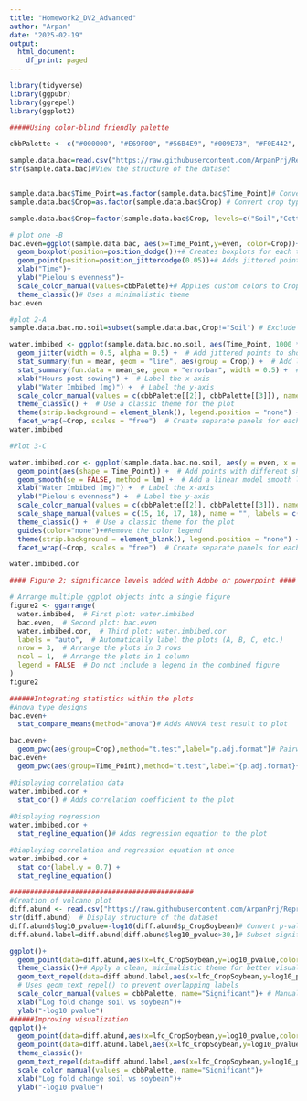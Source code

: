 ```yaml
---
title: "Homework2_DV2_Advanced"
author: "Arpan"
date: "2025-02-19"
output:
  html_document:
    df_print: paged
---
```


```r
library(tidyverse)
library(ggpubr)
library(ggrepel)
library(ggplot2)

#####Using color-blind friendly palette

cbbPalette <- c("#000000", "#E69F00", "#56B4E9", "#009E73", "#F0E442", "#0072B2", "#D55E00", "#CC79A7")

sample.data.bac=read.csv("https://raw.githubusercontent.com/ArpanPrj/Reproducibility2025/refs/heads/main/Data_Visualization_class2/BacterialAlpha.csv", na.strings = "na") #Reading the data
str(sample.data.bac)#View the structure of the dataset


sample.data.bac$Time_Point=as.factor(sample.data.bac$Time_Point)# Convert time points to categorical variable
sample.data.bac$Crop=as.factor(sample.data.bac$Crop) # Convert crop type to a categorical variable
```


```r
sample.data.bac$Crop=factor(sample.data.bac$Crop, levels=c("Soil","Cotton","Soybean"))#Reorder the crop factor into custom order

# plot one -B
bac.even=ggplot(sample.data.bac, aes(x=Time_Point,y=even, color=Crop))+
  geom_boxplot(position=position_dodge())+# Creates boxplots for each time point, grouped by Crop
  geom_point(position=position_jitterdodge(0.05))+# Adds jittered points for better visibility
  xlab("Time")+
  ylab("Pielou's evenness")+
  scale_color_manual(values=cbbPalette)+# Applies custom colors to Crop categories
  theme_classic()# Uses a minimalistic theme
bac.even
```


```r
#plot 2-A
sample.data.bac.no.soil=subset(sample.data.bac,Crop!="Soil") # Exclude Soil samples

water.imbibed <- ggplot(sample.data.bac.no.soil, aes(Time_Point, 1000 * Water_Imbibed, color = Crop)) +  # Define aesthetics: x-axis as Time.Point, y-axis as Water_Imbibed (converted to mg), and color by Crop
  geom_jitter(width = 0.5, alpha = 0.5) +  # Add jittered points to show individual data points with some transparency
  stat_summary(fun = mean, geom = "line", aes(group = Crop)) +  # Add lines representing the mean value for each Crop group
  stat_summary(fun.data = mean_se, geom = "errorbar", width = 0.5) +  # Add error bars representing the standard error of the mean
  xlab("Hours post sowing") +  # Label the x-axis
  ylab("Water Imbibed (mg)") +  # Label the y-axis
  scale_color_manual(values = c(cbbPalette[[2]], cbbPalette[[3]]), name = "", labels = c("", "")) +  # Manually set colors for the Crop variable
  theme_classic() +  # Use a classic theme for the plot
  theme(strip.background = element_blank(), legend.position = "none") +  # Customize theme: remove strip background and position legend to the right
  facet_wrap(~Crop, scales = "free")  # Create separate panels for each Crop, allowing free scales
water.imbibed
```


```r
#Plot 3-C

water.imbibed.cor <- ggplot(sample.data.bac.no.soil, aes(y = even, x = 1000 * Water_Imbibed, color = Crop)) +  # Define aesthetics: y-axis as even, x-axis as Water_Imbibed (converted to mg), and color by Crop
  geom_point(aes(shape = Time_Point)) +  # Add points with different shapes based on Time.Point
  geom_smooth(se = FALSE, method = lm) +  # Add a linear model smooth line without confidence interval shading
  xlab("Water Imbibed (mg)") +  # Label the x-axis
  ylab("Pielou's evenness") +  # Label the y-axis
  scale_color_manual(values = c(cbbPalette[[2]], cbbPalette[[3]]), name = "", labels = c("Cotton", "Soybean")) +  # Manually set colors for the Crop variable
  scale_shape_manual(values = c(15, 16, 17, 18), name = "", labels = c("0 hrs", "6 hrs", "12 hrs", "18 hrs")) +  # Manually set shapes for the Time.Point variable
  theme_classic() +  # Use a classic theme for the plot
  guides(color="none")+#Remove the color legend
  theme(strip.background = element_blank(), legend.position = "none") +
  facet_wrap(~Crop, scales = "free")  # Create separate panels for each Crop, allowing free scales

water.imbibed.cor
```


```r
#### Figure 2; significance levels added with Adobe or powerpoint #### 

# Arrange multiple ggplot objects into a single figure
figure2 <- ggarrange(
  water.imbibed,  # First plot: water.imbibed
  bac.even,  # Second plot: bac.even
  water.imbibed.cor,  # Third plot: water.imbibed.cor
  labels = "auto",  # Automatically label the plots (A, B, C, etc.)
  nrow = 3,  # Arrange the plots in 3 rows
  ncol = 1,  # Arrange the plots in 1 column
  legend = FALSE  # Do not include a legend in the combined figure
)
figure2
```


```r
######Integrating statistics within the plots
#Anova type designs
bac.even+
  stat_compare_means(method="anova")# Adds ANOVA test result to plot

bac.even+
  geom_pwc(aes(group=Crop),method="t.test",label="p.adj.format")# Pairwise t-tests between Crop groups, labels used to show the pvalue
bac.even+
  geom_pwc(aes(group=Time_Point),method="t.test",label="{p.adj.format}{p.adj.signif}")# Pairwise t-tests between Time Points, labels used to shw pvalue and significance

#Displaying correlation data
water.imbibed.cor + 
  stat_cor() # Adds correlation coefficient to the plot
  
#Displaying regression
water.imbibed.cor + 
  stat_regline_equation()# Adds regression equation to the plot

#Diaplaying correlation and regression equation at once
water.imbibed.cor + 
  stat_cor(label.y = 0.7) +
  stat_regline_equation()
```


```r
#############################################
#Creation of volcano plot
diff.abund <- read.csv("https://raw.githubusercontent.com/ArpanPrj/Reproducibility2025/refs/heads/main/Data_Visualization_class2/diff_abund.csv")# Load differential abundance data
str(diff.abund)  # Display structure of the dataset
diff.abund$log10_pvalue=-log10(diff.abund$p_CropSoybean)# Convert p-values to -log10 scale for better visualization
diff.abund.label=diff.abund[diff.abund$log10_pvalue>30,]# Subset significant features

ggplot()+
  geom_point(data=diff.abund,aes(x=lfc_CropSoybean,y=log10_pvalue,color=diff_CropSoybean))+# Add scatter points for each feature, colored by significance status
  theme_classic()+# Apply a clean, minimalistic theme for better visualization
  geom_text_repel(data=diff.abund.label,aes(x=lfc_CropSoybean,y=log10_pvalue,color=diff_CropSoybean,label=Label))+# Add text labels for only the most significant points
  # Uses geom_text_repel() to prevent overlapping labels
  scale_color_manual(values = cbbPalette, name="Significant")+ # Manually set colors for significance groups using a predefined color palette
  xlab("Log fold change soil vs soybean")+
  ylab("-log10 pvalue")
######Improving visualization
ggplot()+
  geom_point(data=diff.abund,aes(x=lfc_CropSoybean,y=log10_pvalue,color=diff_CropSoybean))+
  geom_point(data=diff.abund.label,aes(x=lfc_CropSoybean,y=log10_pvalue,color=diff_CropSoybean),shape=17, color="red",size=4)+#Changing the shape, size and color of the points to visualize better
  theme_classic()+
  geom_text_repel(data=diff.abund.label,aes(x=lfc_CropSoybean,y=log10_pvalue,color=diff_CropSoybean,label=Label),color="red")+ #Changing the colour of text to red
  scale_color_manual(values = cbbPalette, name="Significant")+
  xlab("Log fold change soil vs soybean")+
  ylab("-log10 pvalue")

```

